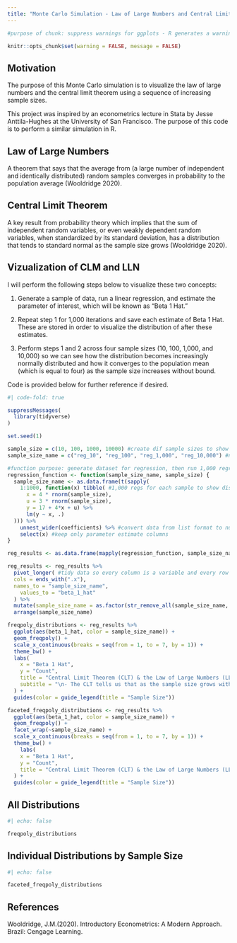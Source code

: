---
title: "Monte Carlo Simulation - Law of Large Numbers and Central Limit Theorem"
---

```{r setup, include=FALSE}

#purpose of chunk: suppress warnings for ggplots - R generates a warning about bin sizes that is irrelevant. ggplots contain four separate frequency polygons where one bin size is not going to be appropriate for all polygons.

knitr::opts_chunk$set(warning = FALSE, message = FALSE) 
```

## Motivation

The purpose of this Monte Carlo simulation is to visualize the law of large numbers and the central limit theorem using a sequence of increasing sample sizes.

This project was inspired by an econometrics lecture in Stata by Jesse Anttila-Hughes at the University of San Francisco. The purpose of this code is to perform a similar simulation in R.

## Law of Large Numbers

A theorem that says that the average from (a large number of independent and identically distributed) random samples converges in probability to the population average (Wooldridge 2020).

## Central Limit Theorem

A key result from probability theory which implies that the sum of independent random variables, or even weakly dependent random variables, when standardized by its standard deviation, has a distribution that tends to standard normal as the sample size grows (Wooldridge 2020).

## Vizualization of CLM and LLN

I will perform the following steps below to visualize these two concepts:

1.  Generate a sample of data, run a linear regression, and estimate the parameter of interest, which will be known as "Beta 1 Hat."

2.  Repeat step 1 for 1,000 iterations and save each estimate of Beta 1 Hat. These are stored in order to visualize the distribution of after these estimates.

3.  Perform steps 1 and 2 across four sample sizes (10, 100, 1,000, and 10,000) so we can see how the distribution becomes increasingly normally distributed and how it converges to the population mean (which is equal to four) as the sample size increases without bound.

Code is provided below for further reference if desired.

```{r}
#| code-fold: true

suppressMessages(
  library(tidyverse)
)

set.seed(1)

sample_size = c(10, 100, 1000, 10000) #create dif sample sizes to show how parameter estimates converge as sample grows w/o bound
sample_size_name = c("reg_10", "reg_100", "reg_1,000", "reg_10,000") #need non-numeric vals for column names

#function purpose: generate dataset for regression, then run 1,000 regressions on each sample size listed above
regression_function <- function(sample_size_name, sample_size) {
  sample_size_name <- as.data.frame(t(sapply(
    1:1000, function(x) tibble( #1,000 regs for each sample to show distribution of parameter estimates at each sample size
      x = 4 * rnorm(sample_size),
      u = 3 * rnorm(sample_size),
      y = 17 + 4*x + u) %>% 
      lm(y ~ x, .)
  ))) %>% 
    unnest_wider(coefficients) %>% #convert data from list format to numeric
    select(x) #keep only parameter estimate columns
}

reg_results <- as.data.frame(mapply(regression_function, sample_size_name, sample_size)) #apply function to name and sample size vectors

reg_results <- reg_results %>% 
  pivot_longer( #tidy data so every column is a variable and every row is an observation
  cols = ends_with(".x"),
  names_to = "sample_size_name",
    values_to = "beta_1_hat"
  ) %>% 
  mutate(sample_size_name = as.factor(str_remove_all(sample_size_name, "[reg_.x]"))) %>%
  arrange(sample_size_name)

freqpoly_distributions <- reg_results %>% 
  ggplot(aes(beta_1_hat, color = sample_size_name)) +
  geom_freqpoly() +
  scale_x_continuous(breaks = seq(from = 1, to = 7, by = 1)) +
  theme_bw() +
  labs(
    x = "Beta 1 Hat",
    y = "Count",
    title = "Central Limit Theorem (CLT) & the Law of Large Numbers (LLN)",
    subtitle = "\n- The CLT tells us that as the sample size grows without bound,\n  our sample mean will be normally distributed (bell shaped)\n\n- The LLN tells us that as the sample size grows without bound,\n  our sample mean converges to the true population mean (equal to 4)\n"
  ) +
  guides(color = guide_legend(title = "Sample Size"))

faceted_freqpoly_distributions <- reg_results %>% 
  ggplot(aes(beta_1_hat, color = sample_size_name)) +
  geom_freqpoly() +
  facet_wrap(~sample_size_name) +
  scale_x_continuous(breaks = seq(from = 1, to = 7, by = 1)) +
  theme_bw() +
    labs(
    x = "Beta 1 Hat",
    y = "Count",
    title = "Central Limit Theorem (CLT) & the Law of Large Numbers (LLN)"
  ) +
  guides(color = guide_legend(title = "Sample Size"))
```

::: panel-tabset
## All Distributions

```{r}
#| echo: false

freqpoly_distributions
```

## Individual Distributions by Sample Size

```{r}
#| echo: false

faceted_freqpoly_distributions
```
:::

## References

::: {#refs}
Wooldridge, J.M.(2020). Introductory Econometrics: A Modern Approach. Brazil: Cengage Learning.
:::
